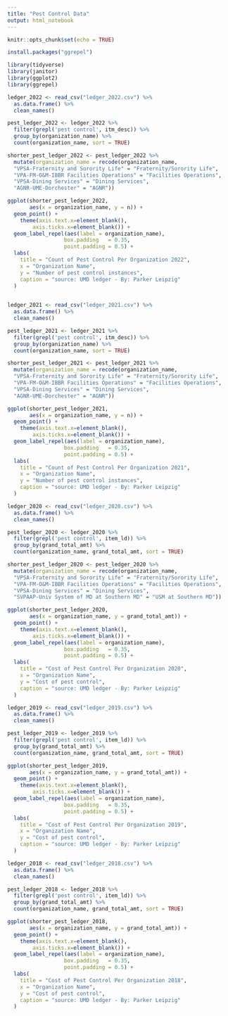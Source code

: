 ```yaml
---
title: "Pest Control Data"
output: html_notebook
---
```


```r
knitr::opts_chunk$set(echo = TRUE)
```

```r
install.packages("ggrepel")
```

```r
library(tidyverse)
library(janitor)
library(ggplot2)
library(ggrepel)
```

```r
ledger_2022 <- read_csv("ledger_2022.csv") %>% 
  as.data.frame() %>% 
  clean_names()

pest_ledger_2022 <- ledger_2022 %>% 
  filter(grepl('pest control', itm_desc)) %>% 
  group_by(organization_name) %>% 
  count(organization_name, sort = TRUE) 

shorter_pest_ledger_2022 <- pest_ledger_2022 %>%
  mutate(organization_name = recode(organization_name, 
  "VPSA-Fraternity and Sorority Life" = "Fraternity/Sorority Life",
  "VPA-FM-O&M-IBBR Facilities Operations" = "Facilities Operations",
  "VPSA-Dining Services" = "Dining Services",
  "AGNR-UME-Dorchester" = "AGNR")) 

ggplot(shorter_pest_ledger_2022,
       aes(x = organization_name, y = n)) +
  geom_point() +
    theme(axis.text.x=element_blank(), 
        axis.ticks.x=element_blank()) +
  geom_label_repel(aes(label = organization_name),
                  box.padding   = 0.35, 
                  point.padding = 0.5) +
  labs(
    title = "Count of Pest Control Per Organization 2022",
    x = "Organization Name",
    y = "Number of pest control instances",
    caption = "source: UMD ledger - By: Parker Leipzig"
  ) 
  
```
```r
ledger_2021 <- read_csv("ledger_2021.csv") %>% 
  as.data.frame() %>% 
  clean_names()

pest_ledger_2021 <- ledger_2021 %>% 
  filter(grepl('pest control', itm_desc)) %>% 
  group_by(organization_name) %>% 
  count(organization_name, sort = TRUE) 

shorter_pest_ledger_2021 <- pest_ledger_2021 %>%
  mutate(organization_name = recode(organization_name, 
  "VPSA-Fraternity and Sorority Life" = "Fraternity/Sorority Life",
  "VPA-FM-O&M-IBBR Facilities Operations" = "Facilities Operations",
  "VPSA-Dining Services" = "Dining Services",
  "AGNR-UME-Dorchester" = "AGNR")) 

ggplot(shorter_pest_ledger_2021,
       aes(x = organization_name, y = n)) +
  geom_point() +
    theme(axis.text.x=element_blank(), 
        axis.ticks.x=element_blank()) +
  geom_label_repel(aes(label = organization_name),
                  box.padding   = 0.35, 
                  point.padding = 0.5) +
  labs(
    title = "Count of Pest Control Per Organization 2021",
    x = "Organization Name",
    y = "Number of pest control instances",
    caption = "source: UMD ledger - By: Parker Leipzig"
  ) 
```
```r
ledger_2020 <- read_csv("ledger_2020.csv") %>% 
  as.data.frame() %>% 
  clean_names()

pest_ledger_2020 <- ledger_2020 %>% 
  filter(grepl('pest control', item_ld)) %>% 
  group_by(grand_total_amt) %>% 
  count(organization_name, grand_total_amt, sort = TRUE) 

shorter_pest_ledger_2020 <- pest_ledger_2020 %>%
  mutate(organization_name = recode(organization_name, 
  "VPSA-Fraternity and Sorority Life" = "Fraternity/Sorority Life",
  "VPA-FM-O&M-IBBR Facilities Operations" = "Facilities Operations",
  "VPSA-Dining Services" = "Dining Services",
  "SVPAAP-Univ System of MD at Southern MD" = "USM at Southern MD"))

ggplot(shorter_pest_ledger_2020,
       aes(x = organization_name, y = grand_total_amt)) +
  geom_point() +
    theme(axis.text.x=element_blank(), 
        axis.ticks.x=element_blank()) +
  geom_label_repel(aes(label = organization_name),
                  box.padding   = 0.35, 
                  point.padding = 0.5) +
  labs(
    title = "Cost of Pest Control Per Organization 2020",
    x = "Organization Name",
    y = "Cost of pest control",
    caption = "source: UMD ledger - By: Parker Leipzig"
  ) 
```
```r
ledger_2019 <- read_csv("ledger_2019.csv") %>% 
  as.data.frame() %>% 
  clean_names()

pest_ledger_2019 <- ledger_2019 %>% 
  filter(grepl('pest control', item_ld)) %>% 
  group_by(grand_total_amt) %>% 
  count(organization_name, grand_total_amt, sort = TRUE) 

ggplot(shorter_pest_ledger_2019,
       aes(x = organization_name, y = grand_total_amt)) +
  geom_point() +
    theme(axis.text.x=element_blank(), 
        axis.ticks.x=element_blank()) +
  geom_label_repel(aes(label = organization_name),
                  box.padding   = 0.35, 
                  point.padding = 0.5) +
  labs(
    title = "Cost of Pest Control Per Organization 2019",
    x = "Organization Name",
    y = "Cost of pest control",
    caption = "source: UMD ledger - By: Parker Leipzig"
  ) 
```

```r
ledger_2018 <- read_csv("ledger_2018.csv") %>% 
  as.data.frame() %>% 
  clean_names()

pest_ledger_2018 <- ledger_2018 %>% 
  filter(grepl('pest control', item_ld)) %>% 
  group_by(grand_total_amt) %>% 
  count(organization_name, grand_total_amt, sort = TRUE) 

ggplot(shorter_pest_ledger_2018,
       aes(x = organization_name, y = grand_total_amt)) +
  geom_point() +
    theme(axis.text.x=element_blank(), 
        axis.ticks.x=element_blank()) +
  geom_label_repel(aes(label = organization_name),
                  box.padding   = 0.35, 
                  point.padding = 0.5) +
  labs(
    title = "Cost of Pest Control Per Organization 2018",
    x = "Organization Name",
    y = "Cost of pest control",
    caption = "source: UMD ledger - By: Parker Leipzig"
  ) 
```
